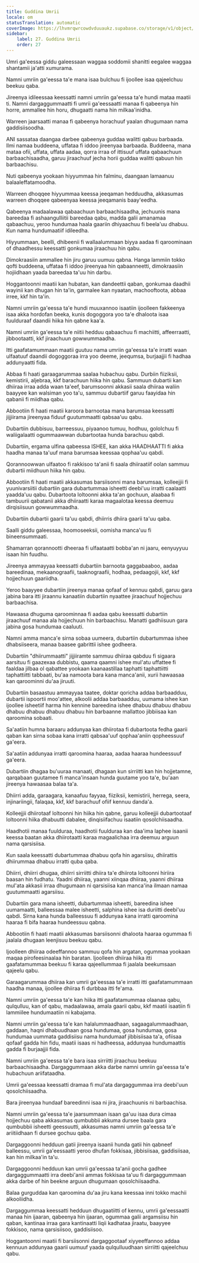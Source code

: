 ```yaml
---
title: Guddina Umrii
locale: om
statusTranslation: automatic
coverImage: https://lhvmrqwrcowdvduuaukz.supabase.co/storage/v1/object/public/strapi-uploads/small_cover-educacion-fundamental.webp-2d51a7828a2b1309555be27f7e2a61a0.webp
sidebar:
    label: 27. Guddina Umrii
    order: 27
---
```

Umri ga'eessa giddu galeessaan waggaa soddomii shanitti eegalee waggaa shantamii ja'atti xumurama.

Namni umriin ga'eessa ta'e mana isaa bulchuu fi ijoollee isaa qajeelchuu beekuu qaba.

Jireenya idileessaa keessatti namni umriin ga'eessa ta'e hundi mataa maatii ti. Namni dargaggummaatti fi umrii ga'eessaatti manaa fi qabeenya hin horre, ammallee hin horu, dhugaatti nama hin milkaa'inidha.

Warreen jaarsaatti manaa fi qabeenya horachuuf yaalan dhugumaan nama gaddisiisoodha.

ANI sassataa daangaa darbee qabeenya guddaa walitti qabuu barbaada. Ilmi namaa buddeena, uffataa fi iddoo jireenyaa barbaada. Buddeena, mana mataa ofii, uffata, uffata aadaa, qorra irraa of ittisuuf uffata qabaachuun barbaachisaadha, garuu jiraachuuf jecha horii guddaa walitti qabuun hin barbaachisu.

Nuti qabeenya yookaan hiyyummaa hin falminu, daangaan lamaanuu balaaleffatamoodha.

Warreen dhoqqee hiyyummaa keessa jeeqaman hedduudha, akkasumas warreen dhoqqee qabeenyaa keessa jeeqamanis baay'eedha.

Qabeenya madaalawaa qabaachuun barbaachisaadha, jechuunis mana bareedaa fi ashaangulliitii bareedaa qabu, madda galii amanamaa qabaachuu, yeroo hundumaa haala gaariin dhiyaachuu fi beela'uu dhabuu. Kun nama hundumaatiif idileedha.

Hiyyummaan, beelli, dhibeenii fi wallaalummaan biyya aadaa fi qaroominaan of dhaadhessu keessatti gonkumaa jiraachuu hin qabu.

Dimokraasiin ammallee hin jiru garuu uumuu qabna. Hanga lammiin tokko qofti buddeena, uffataa fi iddoo jireenyaa hin qabaanneetti, dimokraasiin hojiidhaan yaada bareedaa ta'uu hin darbu.

Hoggantoonni maatii kan hubatan, kan dandeettii qaban, gonkumaa daadhii wayinii kan dhugan hin ta'in, garmalee kan nyaatan, machooftoota, abbaa irree, kkf hin ta'in.

Namni umriin ga'eessa ta'e hundi muuxannoo isaatiin ijoolleen fakkeenya isaa akka hordofan beeka, kunis dogoggora yoo ta'e dhaloota isaa fuulduraaf daandii hiika hin qabne kaa'a.

Namni umriin ga'eessa ta'e niitii hedduu qabaachuu fi machiitti, affeerraatti, jibbootaatti, kkf jiraachuun gowwummaadha.

Itti gaafatamummaan maatii guutuu nama umriin ga'eessa ta'e irratti waan ulfaatuuf daandii dogoggoraa irra yoo deeme, jeequmsa, burjaajjii fi hadhaa addunyaatti fida.

Abbaa fi haati garaagarummaa saalaa hubachuu qabu. Durbiin fiiziksii, kemistirii, aljebraa, kkf barachuun hiika hin qabu. Sammuun dubartii kan dhiiraa irraa adda waan ta'eef, barumsoonni akkasii saala dhiiraa waliin baayyee kan walsiman yoo ta'u, sammuu dubartiif garuu faayidaa hin qabanii fi miidhaa qabu.

Abbootiin fi haati maatii karoora barnootaa mana barumsaa keessatti jijjiirama jireenyaa fiduuf guutummaatti qabsaa'uu qabu.

Dubartiin dubbisuu, barreessuu, piyaanoo tumuu, hodhuu, gololchuu fi waliigalaatti ogummaawwan dubartootaa hunda barachuu qabdi.

Dubartiin, ergama ulfina qabeessa ISHEE, kan akka HAADHAATTI fi akka haadha manaa ta'uuf mana barumsaa keessaa qophaa'uu qabdi.

Qorannoowwan ulfaatoo fi rakkisoo ta'anii fi saala dhiiraatiif oolan sammuu dubartii miidhuun hiika hin qabu.

Abbootiin fi haati maatii akkasumas barsiisonni mana barumsaa, kolleejjii fi yuunivarsiitii dubartiin gara dubartummaa isheetti deebi'uu irratti caalaatti yaadda'uu qabu. Dubartoota loltoonni akka ta'an gochuun, alaabaa fi tambuurii qabatanii akka dhiiraatti karaa magaalotaa keessa deemuu dirqisiisuun gowwummaadha.

Dubartiin dubartii gaarii ta'uu qabdi, dhiirris dhiira gaarii ta'uu qaba.

Saalli giddu galeessaa, hoomoseeksii, oomisha manca'uu fi bineensummaati.

Shamarran qorannootti dheeraa fi ulfaataatti bobba'an ni jaaru, eenyuyyuu isaan hin fuudhu.

Jireenya ammayyaa keessatti dubartiin barnoota gaggabaaboo, aadaa bareedinaa, mekaanograafii, taaknograafii, hodhaa, pedaagojii, kkf, kkf hojjechuun gaariidha.

Yeroo baayyee dubartiin jireenya manaa qofaaf of kennuu qabdi, garuu gara jabina bara itti jiraannu kanaatiin dubartiin nyaattee jiraachuuf hojjechuu barbaachisa.

Hawaasa dhuguma qaroominnaa fi aadaa qabu keessatti dubartiin jiraachuuf manaa ala hojjechuun hin barbaachisu. Manatti gadhiisuun gara jabina gosa hundumaa caaluuti.

Namni amma manca'e sirna sobaa uumeera, dubartiin dubartummaa ishee dhabsiiseera, manaa baasee gabrittii ishee godheera.

Dubartiin "dhiirummaatti" jijjiiramte sammuu dhiiraa qabduu fi sigaara aarsituu fi gaazexaa dubbistu, qaama qaamni ishee mul'atu uffattee fi faaldaa jilbaa ol qabattee yookaan kaanaastillaa taphatti taphattiitti taphattiitti tabbaati, bu'aa namoota bara kana manca'anii, xurii hawaasaa kan qaroominni du'aa jiruuti.

Dubartiin basaastuu ammayyaa taatee, doktar qoricha addaa barbaadduu, dubartii ispoortii moo'attee, alkoolii addaa barbaadduu, uumama ishee kan ijoollee isheetiif harma hin kennine bareedina ishee dhabuu dhabuu dhabuu dhabuu dhabuu dhabuu dhabuu hin barbaanne mallattoo jibbiisaa kan qaroomina sobaati.

Sa'aatiin humna baraaru addunyaa kan dhiirotaa fi dubartoota fedha gaarii qaban kan sirna sobaa kana irratti qabsaa'uuf qophaa'aniin qopheessuuf ga'eera.

Sa'aatiin addunyaa irratti qaroomina haaraa, aadaa haaraa hundeessuuf ga'eera.

Dubartiin dhagaa bu'uuraa manaati, dhagaan kun sirriitti kan hin hojjetamne, qarqabaan guutamee fi manca'insaan hunda guutame yoo ta'e, bu'aan jireenya hawaasaa balaa ta'a.

Dhiirri adda, garaagara, kanaafuu fayyaa, fiiziksii, kemistirii, herrega, seera, injinariingii, falaqaa, kkf, kkf barachuuf ofiif kennuu danda'a.

Kolleejjii dhiirotaaf loltoonni hin hiika hin qabne, garuu kolleejjii dubartootaaf loltoonni hiika dhabuutti dabalee, dinqisiifachuu isaatiin qosolchiisaadha.

Haadhotii manaa fuulduraa, haadhotii fuulduraa kan daa'ima laphee isaanii keessa baatan akka dhiirotaatti karaa magaalichaa irra deemuu arguun nama qarsisiisa.

Kun saala keessatti dubartummaa dhabuu qofa hin agarsiisu, dhiirattis dhiirummaa dhabuu irratti quba qaba.

Dhiirri, dhiirri dhugaa, dhiirri sirriitti dhiira ta'e dhiirota loltoonni hiriira baasan hin fudhatu. Yaadni dhiiraa, yaanni xiinqaa dhiiraa, yaanni dhiiraa mul'ata akkasii irraa dhugumaan ni qarsisiisa kan manca'ina ilmaan namaa guutummaatti agarsiisu.

Dubartiin gara mana isheetti, dubartummaa isheetti, bareedina ishee uumamaatti, balleessaa malee isheetti, salphina ishee isa duriitti deebi'uu qabdi. Sirna kana hunda balleessuu fi addunyaa kana irratti qaroomina haaraa fi bifa haaraa hundeessuu qabna.

Abbootiin fi haati maatii akkasumas barsiisonni dhaloota haaraa ogummaa fi jaalala dhugaan leenjisuu beekuu qabu.

Ijoolleen dhiiraa odeeffannoo sammuu qofa hin argatan, ogummaa yookaan maqaa pirofeesinaalaa hin baratan. Ijoolleen dhiiraa hiika itti gaafatamummaa beekuu fi karaa qajeellummaa fi jaalala beekumsaan qajeelu qabu.

Garaagarummaa dhiiraa kan umrii ga'eessaa ta'e irratti itti gaafatamummaan haadha manaa, ijoollee dhiiraa fi durbbaa itti fe'ama.

Namni umriin ga'eessa ta'e kan hiika itti gaafatamummaa olaanaa qabu, qulqulluu, kan of qabu, madaalawaa, amala gaarii qabu, kkf maatii isaatiin fi lammiilee hundumaatiin ni kabajama.

Namni umriin ga'eessa ta'e kan halalummaadhaan, sagaagalummaadhaan, gaddaan, haqni dhabuudhaan gosa hundumaa, gosa hundumaa, gosa hundumaa uummata gaddisiisu nama hundumaaf jibbisiisaa ta'a, ofiisaa qofaaf gadda hin fidu, maatii isaas ni hadheessa, addunyaa hundumaattis gadda fi burjaajjii fida.

Namni umriin ga'eessa ta'e bara isaa sirriitti jiraachuu beekuu barbaachisaadha. Dargaggummaan akka darbe namni umriin ga'eessa ta'e hubachuun ariifataadha.

Umrii ga'eessaa keessatti dramaa fi mul'ata dargaggummaa irra deebi'uun qosolchiisaadha.

Bara jireenyaa hundaaf bareedinni isaa ni jira, jiraachuunis ni barbaachisa.

Namni umriin ga'eessa ta'e jaarsummaan isaan ga'uu isaa dura cimaa hojjechuu qaba akkasumas qumbubbii akkuma dursee baala gara qumbubbii isheetti geessuutti, akkasumas namni umriin ga'eessa ta'e ariitiidhaan fi dursee gochuu qaba.

Dargaggoonni hedduun gatii jireenya isaanii hunda gatii hin qabneef balleessu, umrii ga'eessaatti yeroo dhufan fokkisaa, jibbisiisaa, gaddisiisaa, kan hin milkaa'in ta'u.

Dargaggoonni hedduun kan umrii ga'eessaa ta'anii gocha gadhee dargaggummaatti irra deebi'anii ammas fokkisaa ta'uu fi dargaggummaan akka darbe of hin beekne arguun dhugumaan qosolchiisaadha.

Balaa gurguddaa kan qaroomina du'aa jiru kana keessaa inni tokko machii alkooliidha.

Dargaggummaa keessatti hedduun dhugaatiitti of kennu, umrii ga'eessaatti manaa hin ijaaran, qabeenya hin ijaaran, ogummaa galii argamsiisu hin qaban, kantinaa irraa gara kantinaatti liqii kadhataa jiraatu, baayyee fokkisoo, nama qarsisiisoo, gaddisiisoo.

Hoggantoonni maatii fi barsiisonni dargaggootaaf xiyyeeffannoo addaa kennuun addunyaa gaarii uumuuf yaada qulqulluudhaan sirriitti qajeelchuu qabu.

